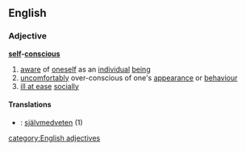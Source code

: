 ==English==
===Adjective===
'''[[self]]-[[conscious]]'''
# [[aware]] of [[oneself]] as an [[individual]] [[being]]
# [[uncomfortably]] over-conscious of one's [[appearance]] or [[behaviour]]
# [[ill at ease]] [[socially]]
====Translations====
* {{sv}} : [[självmedveten]] (1)
[[category:English adjectives]]